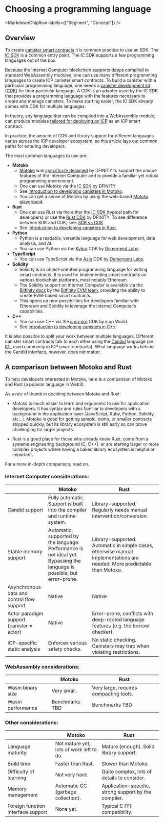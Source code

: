 
# Choosing a programming language

<MarkdownChipRow labels={["Beginner", "Concept"]} />



## Overview

To create [canister smart contracts](https://internetcomputer.org/how-it-works/architecture-of-the-internet-computer/#canister-smart-contracts) it is common practice to use an SDK. The [IC SDK](/docs/current/developer-docs/getting-started/install/) is a common entry point. The IC SDK supports a few programming languages out of the box.

Because the Internet Computer blockchain supports dapps compiled to standard WebAssembly modules, one can use many different programming languages to create ICP canister smart contracts. To build a canister with a particular programming language, one needs a [canister development kit (CDK)](/docs/current/developer-docs/getting-started/install/) for their particular language. A CDK is an adapter used by the IC SDK that provides a programming language with the features necessary to create and manage canisters. To make starting easier, the IC SDK already comes with CDK for multiple languages.

In theory, any language that can be compiled into a WebAssembly module, can produce modules [tailored for deploying on ICP](/docs/current/references/ic-interface-spec) as an ICP smart contract.

In practice, the amount of CDK and library support for different languages varies across the ICP developer ecosystem, so this article lays out common paths for entering developers. 

The most common languages to use are:

- **Motoko**
  - [Motoko](/motoko/main/motoko.md) was [specifically designed](https://stackoverflow.blog/2020/08/24/motoko-the-language-that-turns-the-web-into-a-computer/) by DFINITY to support the unique features of the Internet Computer and to provide a familiar yet robust programming environment.
  - One can use Motoko via the [IC SDK](https://github.com/dfinity/sdk) by DFINITY.
  - See [introduction to developing canisters in Motoko](/docs/current/developer-docs/backend/motoko/index).
  - You can get a sense of Motoko by using the web-based [Motoko playground](https://m7sm4-2iaaa-aaaab-qabra-cai.ic0.app).
- **Rust**
  - One can use Rust via the either the [IC SDK](https://github.com/dfinity/sdk) (typical path for developers) or use the [Rust CDK](https://github.com/dfinity/cdk-rs) by DFINITY. To see difference between SDK and CDK, see: [SDK vs CDK](/docs/current/developer-docs/getting-started/install/).
  - See [introduction to developing canisters in Rust](/docs/current/developer-docs/backend/rust/index).
- **Python**
  - Python is a readable, versatile language for web development, data analysis, and AI.
  - You can use Python via the [Kybra](https://demergent-labs.github.io/kybra) CDK by [Demergent Labs](https://github.com/demergent-labs).
- **TypeScript**
   - You can use TypeScript via the [Azle](https://demergent-labs.github.io/azle) CDK by [Demergent Labs](https://github.com/demergent-labs).
- **Solidity**
  - Solidity is an object-oriented programming language for writing smart contracts. It is used for implementing smart contracts on various blockchain platforms, most notably Ethereum.
  - The Solidity support on Internet Computer is available via the [Bitfinity docs](https://docs.bitfinity.network/) by the [Bitfinity EVM team](https://bitfinity.network), providing the ability to create EVM-based smart contracts.
  - This opens up new possibilities for developers familiar with Ethereum and Solidity to leverage the Internet Computer’s capabilities.
- **C++**
  - You can use C++ via the [icpp-pro](https://docs.icpp.world/) CDK by icpp World.
  - See [Introduction to developing canisters in C++](https://docs.icpp.world/getting-started.html)

It is also possible to split your work between multiple languages. Different canister smart contracts talk to each other using the [Candid](/docs/current/developer-docs/smart-contracts/candid/index) language (an [IDL](https://en.wikipedia.org/wiki/Interface_description_language) used commonly in ICP smart contracts). What language works behind the Candid interface, however, does not matter.

## A comparison between Motoko and Rust

To help developers interested in Motoko, here is a comparison of Motoko and Rust (a popular language in Web3). 

As a rule of thumb in deciding between Motoko and Rust:

* Motoko is much easier to learn and ergonomic to use for application developers. It has syntax and rules familiar to developers with a background in the application layer (JavaScript, Ruby, Python, Solidity, etc...). Motoko is good for getting sample, demo, or smaller contracts shipped quickly, but its library ecosystem is still early so can prove challenging for larger projects.

* Rust is a good place for those who already know Rust, come from a systems engineering background (C, C++), or are starting larger or more complex projects where having a baked library ecosystem is helpful or important.

For a more in-depth comparison, read on.

### Internet Computer considerations:

|                   | Motoko          | Rust        |
|-------------------|-----------------|-------------|
| Candid support | Fully automatic. Support is built into the compiler and runtime system. | Library-supported. Regularly needs manual intervention/conversion. |
| Stable memory support | Automatic, supported by the language. Performance is not ideal yet. Bypassing the language is possible, but error-prone. | Library-supported. Automatic in simple cases, otherwise manual implementations are needed. More predictable than Motoko. |
| Asynchronous data and control flow support | Native | Native |
| Actor paradigm support (canister = actor) | Native | Error-prone, conflicts with deep-rooted language features (e.g. the borrow checker). |
| ICP-specific static analysis | Enforces various safety checks. | No static checking. Canisters may trap when violating restrictions. |

### WebAssembly considerations:

|                   | Motoko          | Rust        |
|-------------------|-----------------|-------------|
| Wasm binary size | Very small. | Very large, requires compacting tools. |
| Wasm performance | Benchmarks TBD | Benchmarks TBD |

### Other considerations:

|                   | Motoko          | Rust        |
|-------------------|-----------------|-------------|
| Language maturity | Not mature yet, lots of work left to do. | Mature (enough). Solid library support. |
| Build time | Faster than Rust. | Slower than Motoko. |
| Difficulty of learning | Not very hard. | Quite complex, lots of details to consider. |
| Memory management | Automatic GC (garbage collection). | Application-specific, strong support by the compiler. |
| Foreign function interface support | None yet. | Typical C FFI compatibility. |
